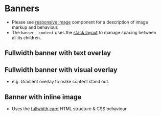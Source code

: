 
# Banners
- Please see [responsive image](/docs/components-images--responsive-image) component for a description of image markup and behaviour.
- The `banner__content` uses the [stack layout](/story/layout-stack--stack) to manage spacing between all its children.

## Fullwidth banner with text overlay

<Preview>
    <Story id="components-banners--fullwidth-banner" />
</Preview>

## Fullwidth banner with visual overlay
- e.g. Gradient overlay to make content stand out.

<Preview>
    <Story id="components-banners--fullwidth-banner-overlay" />
</Preview>

## Banner with inline image
- Uses the [fullwidth card](/story/components-cards--fullwidth-card) HTML structure & CSS behaviour.

<Preview>
    <Story id="components-banners--inline-banner" />
</Preview>
